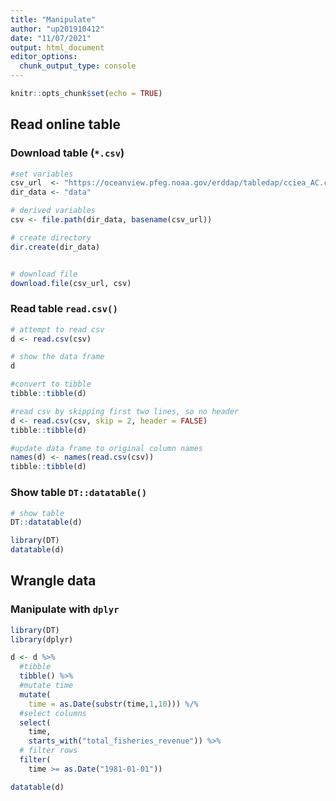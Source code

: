 ```yaml
---
title: "Manipulate"
author: "up201910412"
date: "11/07/2021"
output: html_document
editor_options: 
  chunk_output_type: console
---
```


```r
knitr::opts_chunk$set(echo = TRUE)
```

## Read online table

### Download table (`*.csv`)

```r
#set variables
csv_url  <- "https://oceanview.pfeg.noaa.gov/erddap/tabledap/cciea_AC.csv"
dir_data <- "data"

# derived variables
csv <- file.path(dir_data, basename(csv_url))

# create directory
dir.create(dir_data)


# download file
download.file(csv_url, csv)
```

### Read table `read.csv()`

```r
# attempt to read csv
d <- read.csv(csv)

# show the data frame
d

#convert to tibble
tibble::tibble(d)

#read csv by skipping first two lines, so no header
d <- read.csv(csv, skip = 2, header = FALSE)
tibble::tibble(d)

#update data frame to original column names
names(d) <- names(read.csv(csv))
tibble::tibble(d)
```

### Show table `DT::datatable()`

```r
# show table
DT::datatable(d)

library(DT)
datatable(d)
```

## Wrangle data

### Manipulate with `dplyr`

```r
library(DT)
library(dplyr)

d <- d %>%
  #tibble
  tibble() %>%
  #mutate time
  mutate(
    time = as.Date(substr(time,1,10))) %/%
  #select columns
  select(
    time, 
    starts_with("total_fisheries_revenue")) %>% 
  # filter rows
  filter(
    time >= as.Date("1981-01-01"))

datatable(d)
```


